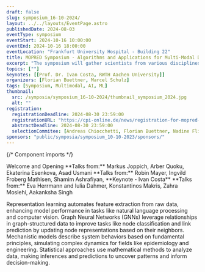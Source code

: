 ```yaml
---
draft: false
slug: symposium_16-10-2024/
layout: ../../layouts/EventPage.astro
publishedDate: 2024-08-03
eventType: symposium
eventStart: 2024-10-16 10:00:00
eventEnd: 2024-10-16 18:00:00
eventLocation: "Frankfurt University Hospital - Building 22"
title: MOPRED Symposium - Algorithms and Applications for Multi-Modal Data Integration
excerpt: "The symposium will gather scientists from various disciplines to present cutting edge research on algorithms and advanced methods for integrating multi-modal data in predictive medicine, featuring lectures, a poster session, and a keynote by Prof. Dr. Ivan Costa from the RWTH Aachen University."
topics: [""]
keynotes: [[Prof. Dr. Ivan Costa, RWTH Aachen University]]
organizers: [Florian Buettner, Marcel Schulz]
tags: [Symposium, Multimodal, AI, ML]
thumbnail:
  src: /symposia/symposium_16-10-2024/thumbnail_symposium_2024.jpg
  alt: ""
registration:
  registrationDeadline: 2024-08-30 23:59:00
  registrationURL: "https://cpi-online.de/news/registration-for-mopred-symposium-2024/"
  abstractDeadline: 2024-08-30 23:59:00
  selectionCommitee: [Andreas Chiocchetti, Florian Buettner, Nadine Flinner, Katharina Imkeller, Marcel Schulz]
sponsors: "public/symposia/symposium_10-10-2023/sponsors/"
---
```


{/* Component imports */}

<EventHero 
  title={frontmatter.title} 
  tags={frontmatter.tags} 
  excerpt={frontmatter.excerpt} 
  heroImgSrc={frontmatter.thumbnail.src} 
  eventStart={frontmatter.eventStart}
  eventEnd={frontmatter.eventEnd}
  location={frontmatter.eventLocation}
  organizers={frontmatter.organizers}
/>

<EventProgram title="Program" subtitle="Preliminary Overview" agendaFile="/symposia/symposium_16-10-2024/MOPRED_symposium_agenda_16-10-2024.pdf">
  <EventProgramPoint title="Welcome" timeframe="10:00">
    Welcome and Opening
  </EventProgramPoint>
  <EventProgramHeading title="OMICs Integration + Networks" />
  <EventProgramPoint timeframe="10:10" title="Scientific Talks">
    **Talks from:** Markus Joppich, Arber Quoku, Ekaterina Esenkova, Asad Usmani
  </EventProgramPoint>
  <EventProgramPoint timeframe="11:30" title="Poster Short Talks" />
  <EventProgramPoint timeframe="11:55" title="Group Photo" />
  <EventProgramPoint timeframe="12:05" title="Lunch Break" />
  <EventProgramPoint timeframe="12:30" title="Lunch + Poster Session" />
  <EventProgramHeading title="Prediction Models" />
  <EventProgramPoint timeframe="13:45" title="Scientific Talks">
    **Talks from:** Robin Mayer, Ingvild Froberg Mathisen, Shamim Ashrafiyan, **Keynote - Ivan Costa**
  </EventProgramPoint>
  <EventProgramPoint timeframe="15:20" title="Poster Award" />
  <EventProgramPoint timeframe="15:25" title="Poster Session and Coffee" />
  <EventProgramHeading title="Biological Application" />
  <EventProgramPoint timeframe="16:30" title="Scientific Talks">
    **Talks from:** Eva Herrmann and Iulia Dahmer, Konstantinos Makris, Zahra Moslehi, Aakanksha Singh
  </EventProgramPoint>
  <EventProgramPoint timeframe="17:55" title="Closing" />
</EventProgram >

<KeynoteCollection title="Keynote Speaker" subtitle="Multi-modal Integration">
  <Keynote cardImgSrc="/symposia/symposium_16-10-2024/keynote_costa_ivan.jpg" name={frontmatter.keynotes[0][0]} institution={frontmatter.keynotes[0][1]} />
</KeynoteCollection>

<Registration 
  regUntil={frontmatter.registration.registrationDeadline} 
  regUrl={frontmatter.registration.registrationURL}
  notifUntil={frontmatter.registration.abstractDeadline} 
  commitee={frontmatter.registration.selectionCommitee}
  sponsors={frontmatter.sponsors}
/>

<EventTopicCollection title="Topics" subtitle="Relevant Key Concepts">
  <Topic icon="iconoir:learning" topic="Representation Learning">
    Representation learning automates feature extraction from raw data, enhancing model performance in tasks like natural language processing and computer vision.
  </Topic>
  <Topic icon="ph:graph" topic="Graph Neural Networks">
    Graph Neural Networks (GNNs) leverage relationships in graph-structured data to improve tasks like node classification and link prediction by updating node representations based on their neighbors.
  </Topic>
  <Topic icon="fa:gears" topic="Mechanistic Models">
    Mechanistic models describe system behaviors based on fundamental principles, simulating complex dynamics for fields like epidemiology and engineering.
  </Topic>
  <Topic icon="foundation:graph-bar" topic="Statistical Approaches">
    Statistical approaches use mathematical methods to analyze data, making inferences and predictions to uncover patterns and inform decision-making.
  </Topic>
</EventTopicCollection>